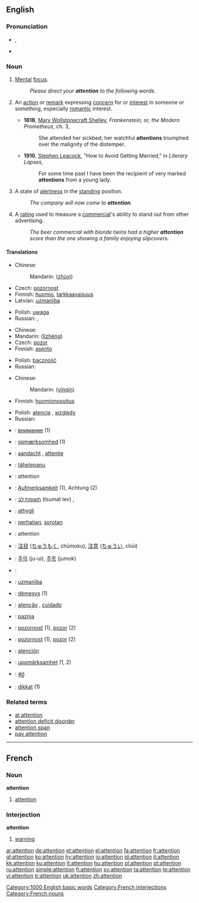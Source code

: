 {{wikipedia}}
==English==

{{rank|single|foot|beauty|618|attention|standing|books|knows}}

===Pronunciation===
*{{IPA|/əˈtɛn.ʃən/}}, {{SAMPA|/@"tEn.S@n/}}
*{{audio|en-us-attention.ogg|Audio (US)}}

===Noun===
{{en-noun}}

# {{uncountable}} [[Mental]] [[focus]].
#: ''Please direct your '''attention''' to the following words.''
# {{context|countable|often plural}} An [[action]] or [[remark]] expressing [[concern]] for or [[interest]] in someone or something, especially [[romantic]] interest. 
#*'''1818''', [[w:Mary Wollstonecraft Shelley|Mary Wollstonecraft Shelley]], ''Frankenstein; or, the Modern Prometheus'', ch. 3,
#*:She attended her sickbed; her watchful '''attentions''' triumphed over the malignity of the distemper.
#*'''1910''', [[w:Stephen Leacock|Stephen Leacock]], "How to Avoid Getting Married," in ''Literary Lapses'',
#*:For some time past I have been the recipient of very marked '''attentions''' from a young lady.
# {{context|uncountable|military}} A state of [[alertness]] in the [[standing]] position.
#: ''The company will now come to '''attention'''.''
# {{rfd-redundant}} {{context|uncountable|advertising}} A [[rating]] used to measure a [[commercial]]'s ability to stand out from other advertising.
#: ''The beer commercial with blonde twins had a higher '''attention''' score than the one showing a family enjoying slipcovers.''

====Translations====
{{trans-top|mental focus}}
*Chinese:
*:Mandarin: {{zh-ts|注意|注意}} ([[zhù]][[yì]])
*Czech: [[pozornost]] {{f}}
*Finnish: [[huomio]], [[tarkkaavaisuus]]
*Latvian: [[uzmanība]] {{f}}
{{trans-mid}}
*Polish: [[uwaga]] {{f}}
*Russian: {{t|ru|внимание|n|sc=Cyrl|tr=vnimánije}}, {{t|ru|внимательность|f|cs=Cyrl|tr=vnimát'el'nost'}}
{{trans-bottom}}

{{trans-top|state of alertness in the standing position}}
*Chinese:
*Mandarin:{{zh-ts|立正|立正}} ([[lì]][[zhèng]])
*Czech: [[pozor]] {{m}}
*Finnish: [[asento]]
{{trans-mid}}
*Polish: [[baczność]] {{f}}
*Russian: {{t|ru|внимание|n|sc=Cyrl|tr=vnimánije}}
{{trans-bottom}}

{{trans-top|romantic interest}}
*Chinese:
*:Mandarin: {{zh-ts|殷勤|殷勤}} ([[yīn]][[qín]])
*Finnish: [[huomionosoitus]]
{{trans-mid}}
*Polish: [[atencja]] {{f}}, [[względy]]  
*Russian: {{t|ru|внимание|n|sc=Cyrl|tr=vnimánije}}
{{trans-bottom}}

{{checktrans-top}}
<!--added {{ttbc|}}s here.-->
*{{ttbc|Bulgarian}}: [[внимание]] {{n}} (1)
*{{ttbc|Danish}}: [[opmærksomhed]] {{c}} (1)
*{{ttbc|Dutch}}: [[aandacht]] {{f}}, [[attentie]] {{f}}
*{{ttbc|Estonian}}: [[tähelepanu]]
*{{ttbc|French}}: attention {{f}}
*{{ttbc|German}}: [[Aufmerksamkeit]] {{f}} (1), Achtung  {{f}} (2)
*{{ttbc|Hebrew}}: [[תשומת לב]] (tsumat lev) {{f}}, {{he-translation|קשב|keshev}} {{m}}
*{{ttbc|Icelandic}}: [[athygli]] {{f}}
*{{ttbc|Indonesian}}: [[hati|perhatian]], [[sorot|sorotan]]
*{{ttbc|Interlingua}}: attention
{{trans-mid}}
*{{ttbc|Japanese}}: [[注目]] ([[ちゅうもく]], chūmoku), [[注意]] ([[ちゅうい]], chūi)
*{{ttbc|Korean}}: [[주의]] (ju-ui), [[주목]] (jumok)
*{{ttbc|Kurdish}}: {{KUchar|[[ئاگاداری]]}}
*{{ttbc|Latvian}}: [[uzmanība]] {{f}}
*{{ttbc|Lithuanian}}: [[dėmesys]] {{m}} (1)
*{{ttbc|Portuguese}}: [[atenção]] {{f}}, [[cuidado]] {{m}}
*{{ttbc|Serbian}}: [[paznja]] {{f}}
*{{ttbc|Slovak}}: [[pozornosť]] {{f}} (1), [[pozor]] {{m}} (2)
*{{ttbc|Slovene}}: [[pozornost]] {{f}} (1), [[pozor]] {{m}} (2)
*{{ttbc|Spanish}}: [[atención]] {{f}}
*{{ttbc|Swedish}}: [[uppmärksamhet]] {{c}} (1, 2)
*{{ttbc|Telugu}}: [[శ్రద్ధ]]
*{{ttbc|Turkish}}: [[dikkat]] {{n}} (1)
{{trans-bottom}}

===Related terms===
*[[at attention]]
*[[attention deficit disorder]]
*[[attention span]]
*[[pay attention]]

[[Category:1000 English basic words]]

----

==French==

===Noun===
'''attention'''

# [[attention]]

===Interjection===
'''attention'''

# [[warning]]

[[Category:French interjections]]
[[Category:French nouns]]

[[ar:attention]]
[[de:attention]]
[[et:attention]]
[[el:attention]]
[[fa:attention]]
[[fr:attention]]
[[gl:attention]]
[[ko:attention]]
[[hy:attention]]
[[io:attention]]
[[id:attention]]
[[it:attention]]
[[kk:attention]]
[[ku:attention]]
[[lt:attention]]
[[hu:attention]]
[[pl:attention]]
[[pt:attention]]
[[ru:attention]]
[[simple:attention]]
[[fi:attention]]
[[sv:attention]]
[[ta:attention]]
[[te:attention]]
[[vi:attention]]
[[tr:attention]]
[[uk:attention]]
[[zh:attention]]